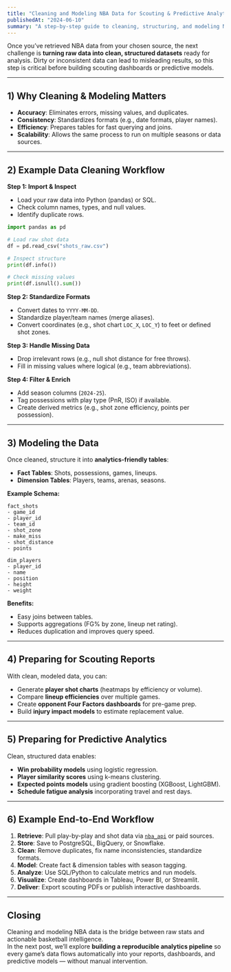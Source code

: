 ```yaml
---
title: "Cleaning and Modeling NBA Data for Scouting & Predictive Analytics"
publishedAt: "2024-06-10"
summary: "A step-by-step guide to cleaning, structuring, and modeling NBA data to prepare it for scouting reports, advanced metrics, and predictive models."
---
```


Once you’ve retrieved NBA data from your chosen source, the next challenge is **turning raw data into clean, structured datasets** ready for analysis. Dirty or inconsistent data can lead to misleading results, so this step is critical before building scouting dashboards or predictive models.

---

## 1) Why Cleaning & Modeling Matters

- **Accuracy**: Eliminates errors, missing values, and duplicates.
- **Consistency**: Standardizes formats (e.g., date formats, player names).
- **Efficiency**: Prepares tables for fast querying and joins.
- **Scalability**: Allows the same process to run on multiple seasons or data sources.

---

## 2) Example Data Cleaning Workflow

**Step 1: Import & Inspect**
- Load your raw data into Python (pandas) or SQL.
- Check column names, types, and null values.
- Identify duplicate rows.

```python
import pandas as pd

# Load raw shot data
df = pd.read_csv("shots_raw.csv")

# Inspect structure
print(df.info())

# Check missing values
print(df.isnull().sum())
```

**Step 2: Standardize Formats**
- Convert dates to `YYYY-MM-DD`.
- Standardize player/team names (merge aliases).
- Convert coordinates (e.g., shot chart `LOC_X`, `LOC_Y`) to feet or defined shot zones.

**Step 3: Handle Missing Data**
- Drop irrelevant rows (e.g., null shot distance for free throws).
- Fill in missing values where logical (e.g., team abbreviations).

**Step 4: Filter & Enrich**
- Add season columns (`2024-25`).
- Tag possessions with play type (PnR, ISO) if available.
- Create derived metrics (e.g., shot zone efficiency, points per possession).

---

## 3) Modeling the Data

Once cleaned, structure it into **analytics-friendly tables**:

- **Fact Tables**: Shots, possessions, games, lineups.
- **Dimension Tables**: Players, teams, arenas, seasons.

**Example Schema:**

```
fact_shots
- game_id
- player_id
- team_id
- shot_zone
- make_miss
- shot_distance
- points

dim_players
- player_id
- name
- position
- height
- weight
```

**Benefits:**
- Easy joins between tables.
- Supports aggregations (FG% by zone, lineup net rating).
- Reduces duplication and improves query speed.

---

## 4) Preparing for Scouting Reports

With clean, modeled data, you can:
- Generate **player shot charts** (heatmaps by efficiency or volume).
- Compare **lineup efficiencies** over multiple games.
- Create **opponent Four Factors dashboards** for pre-game prep.
- Build **injury impact models** to estimate replacement value.

---

## 5) Preparing for Predictive Analytics

Clean, structured data enables:
- **Win probability models** using logistic regression.
- **Player similarity scores** using k-means clustering.
- **Expected points models** using gradient boosting (XGBoost, LightGBM).
- **Schedule fatigue analysis** incorporating travel and rest days.

---

## 6) Example End-to-End Workflow

1. **Retrieve**: Pull play-by-play and shot data via [`nba_api`](https://github.com/swar/nba_api) or paid sources.
2. **Store**: Save to PostgreSQL, BigQuery, or Snowflake.
3. **Clean**: Remove duplicates, fix name inconsistencies, standardize formats.
4. **Model**: Create fact & dimension tables with season tagging.
5. **Analyze**: Use SQL/Python to calculate metrics and run models.
6. **Visualize**: Create dashboards in Tableau, Power BI, or Streamlit.
7. **Deliver**: Export scouting PDFs or publish interactive dashboards.

---

## Closing

Cleaning and modeling NBA data is the bridge between raw stats and actionable basketball intelligence.  
In the next post, we’ll explore **building a reproducible analytics pipeline** so every game’s data flows automatically into your reports, dashboards, and predictive models — without manual intervention.
